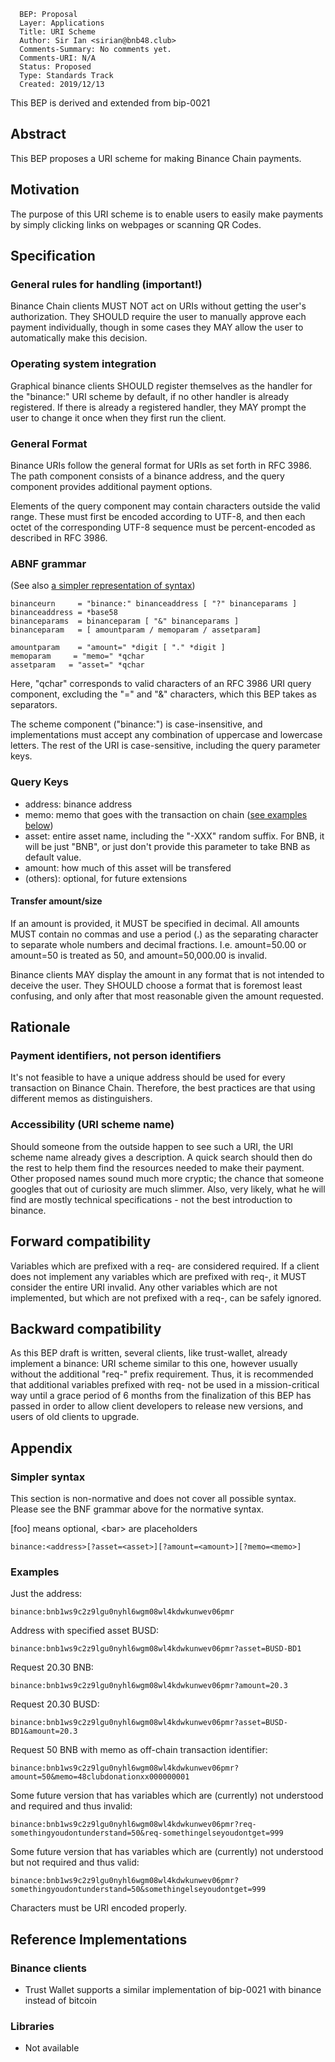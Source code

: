 <pre>
  BEP: Proposal
  Layer: Applications
  Title: URI Scheme
  Author: Sir Ian <sirian@bnb48.club>
  Comments-Summary: No comments yet.
  Comments-URI: N/A
  Status: Proposed
  Type: Standards Track
  Created: 2019/12/13
</pre>

This BEP is derived and extended from bip-0021

==Abstract==
This BEP proposes a URI scheme for making Binance Chain payments.

==Motivation==
The purpose of this URI scheme is to enable users to easily make payments by simply clicking links on webpages or scanning QR Codes.

==Specification==

=== General rules for handling (important!) ===

Binance Chain clients MUST NOT act on URIs without getting the user's authorization.
They SHOULD require the user to manually approve each payment individually, though in some cases they MAY allow the user to automatically make this decision.

=== Operating system integration ===
Graphical binance clients SHOULD register themselves as the handler for the "binance:" URI scheme by default, if no other handler is already registered. If there is already a registered handler, they MAY prompt the user to change it once when they first run the client.

=== General Format ===

Binance URIs follow the general format for URIs as set forth in RFC 3986. The path component consists of a binance address, and the query component provides additional payment options.

Elements of the query component may contain characters outside the valid range. These must first be encoded according to UTF-8, and then each octet of the corresponding UTF-8 sequence must be percent-encoded as described in RFC 3986.

=== ABNF grammar ===

(See also [[#Simpler syntax|a simpler representation of syntax]])

 binanceurn     = "binance:" binanceaddress [ "?" binanceparams ]
 binanceaddress = *base58
 binanceparams  = binanceparam [ "&" binanceparams ]
 binanceparam   = [ amountparam / memoparam / assetparam]

 amountparam    = "amount=" *digit [ "." *digit ]
 memoparam     = "memo=" *qchar
 assetparam   = "asset=" *qchar

Here, "qchar" corresponds to valid characters of an RFC 3986 URI query component, excluding the "=" and "&" characters, which this BEP takes as separators.

The scheme component ("binance:") is case-insensitive, and implementations must accept any combination of uppercase and lowercase letters. The rest of the URI is case-sensitive, including the query parameter keys.

=== Query Keys ===

*address: binance address
*memo: memo that goes with the transaction on chain ([[#Examples|see examples below]])
*asset: entire asset name, including the "-XXX" random suffix. For BNB, it will be just "BNB", or just don't provide this parameter to take BNB as default value.
*amount: how much of this asset will be transfered
*(others): optional, for future extensions

==== Transfer amount/size ====

If an amount is provided, it MUST be specified in decimal.
All amounts MUST contain no commas and use a period (.) as the separating character to separate whole numbers and decimal fractions.
I.e. amount=50.00 or amount=50 is treated as 50, and amount=50,000.00 is invalid.

Binance clients MAY display the amount in any format that is not intended to deceive the user.
They SHOULD choose a format that is foremost least confusing, and only after that most reasonable given the amount requested.
== Rationale ==

===Payment identifiers, not person identifiers===
It's not feasible to have a unique address should be used for every transaction on Binance Chain.
Therefore, the best practices are that using different memos as distinguishers.

===Accessibility (URI scheme name)===
Should someone from the outside happen to see such a URI, the URI scheme name already gives a description.
A quick search should then do the rest to help them find the resources needed to make their payment.
Other proposed names sound much more cryptic; the chance that someone googles that out of curiosity are much slimmer.
Also, very likely, what he will find are mostly technical specifications - not the best introduction to binance.

==Forward compatibility==
Variables which are prefixed with a req- are considered required.  If a client does not implement any variables which are prefixed with req-, it MUST consider the entire URI invalid.  Any other variables which are not implemented, but which are not prefixed with a req-, can be safely ignored.

==Backward compatibility==
As this BEP draft is written, several clients, like trust-wallet, already implement a binance: URI scheme similar to this one, however usually without the additional "req-" prefix requirement.  Thus, it is recommended that additional variables prefixed with req- not be used in a mission-critical way until a grace period of 6 months from the finalization of this BEP has passed in order to allow client developers to release new versions, and users of old clients to upgrade.

== Appendix ==

=== Simpler syntax ===

This section is non-normative and does not cover all possible syntax.
Please see the BNF grammar above for the normative syntax.

[foo] means optional, &lt;bar&gt; are placeholders

 <nowiki>binance:<address>[?asset=<asset>][?amount=<amount>][?memo=<memo>]</nowiki>

=== Examples ===

Just the address:
 binance:bnb1ws9c2z9lgu0nyhl6wgm08wl4kdwkunwev06pmr

Address with specified asset BUSD:
 binance:bnb1ws9c2z9lgu0nyhl6wgm08wl4kdwkunwev06pmr?asset=BUSD-BD1

Request 20.30 BNB:
 binance:bnb1ws9c2z9lgu0nyhl6wgm08wl4kdwkunwev06pmr?amount=20.3

Request 20.30 BUSD:
 binance:bnb1ws9c2z9lgu0nyhl6wgm08wl4kdwkunwev06pmr?asset=BUSD-BD1&amount=20.3

Request 50 BNB with memo as off-chain transaction identifier:
 binance:bnb1ws9c2z9lgu0nyhl6wgm08wl4kdwkunwev06pmr?amount=50&memo=48clubdonationxx000000001

Some future version that has variables which are (currently) not understood and required and thus invalid:
 binance:bnb1ws9c2z9lgu0nyhl6wgm08wl4kdwkunwev06pmr?req-somethingyoudontunderstand=50&req-somethingelseyoudontget=999

Some future version that has variables which are (currently) not understood but not required and thus valid:
 binance:bnb1ws9c2z9lgu0nyhl6wgm08wl4kdwkunwev06pmr?somethingyoudontunderstand=50&somethingelseyoudontget=999

Characters must be URI encoded properly.

== Reference Implementations ==
=== Binance clients ===
* Trust Wallet supports a similar implementation of bip-0021 with binance instead of bitcoin 
=== Libraries ===
* Not available
